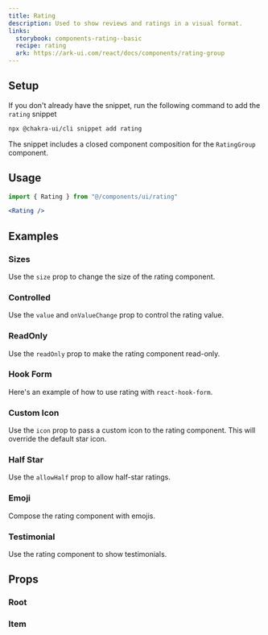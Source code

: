 ```yaml
---
title: Rating
description: Used to show reviews and ratings in a visual format.
links:
  storybook: components-rating--basic
  recipe: rating
  ark: https://ark-ui.com/react/docs/components/rating-group
---
```


<ExampleTabs name="rating-basic" />

## Setup

If you don't already have the snippet, run the following command to add the
`rating` snippet

```sh
npx @chakra-ui/cli snippet add rating
```

The snippet includes a closed component composition for the `RatingGroup`
component.

## Usage

```jsx
import { Rating } from "@/components/ui/rating"
```

```jsx
<Rating />
```

## Examples

### Sizes

Use the `size` prop to change the size of the rating component.

<ExampleTabs name="rating-with-sizes" />

### Controlled

Use the `value` and `onValueChange` prop to control the rating value.

<ExampleTabs name="rating-controlled" />

### ReadOnly

Use the `readOnly` prop to make the rating component read-only.

<ExampleTabs name="rating-with-readonly" />

### Hook Form

Here's an example of how to use rating with `react-hook-form`.

<ExampleTabs name="rating-with-hook-form" />

### Custom Icon

Use the `icon` prop to pass a custom icon to the rating component. This will
override the default star icon.

<ExampleTabs name="rating-with-custom-icon" />

### Half Star

Use the `allowHalf` prop to allow half-star ratings.

<ExampleTabs name="rating-with-half" />

### Emoji

Compose the rating component with emojis.

<ExampleTabs name="rating-emoji" />

### Testimonial

Use the rating component to show testimonials.

<ExampleTabs name="rating-in-testimonial" />

## Props

### Root

<PropTable component="RatingGroup" part="Root" />

### Item

<PropTable component="RatingGroup" part="Item" />
